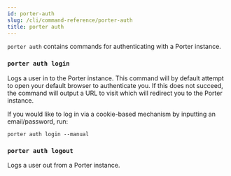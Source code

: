 ```yaml
---
id: porter-auth
slug: /cli/command-reference/porter-auth
title: porter auth
---
```


`porter auth` contains commands for authenticating with a Porter instance.

### `porter auth login`

Logs a user in to the Porter instance. This command will by default attempt to open your default browser to authenticate you. If this does not succeed, the command will output a URL to visit which will redirect you to the Porter instance.

If you would like to log in via a cookie-based mechanism by inputting an email/password, run:

```
porter auth login --manual
```

### `porter auth logout`

Logs a user out from a Porter instance.
